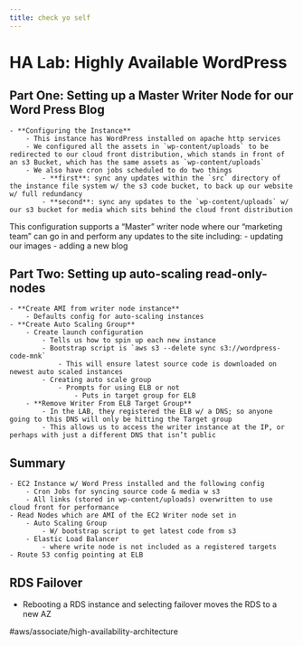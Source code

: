 ```yaml
---
title: check yo self
---
```



# HA Lab: Highly Available WordPress

## Part One: Setting up a Master Writer Node for our Word Press Blog
	- **Configuring the Instance**
		- This instance has WordPress installed on apache http services
		- We configured all the assets in `wp-content/uploads` to be redirected to our cloud front distribution, which stands in front of an s3 Bucket, which has the same assets as `wp-content/uploads`
		- We also have cron jobs scheduled to do two things
			- **first**: sync any updates within the `src` directory of the instance file system w/ the s3 code bucket, to back up our website w/ full redundancy
			- **second**: sync any updates to the `wp-content/uploads` w/ our s3 bucket for media which sits behind the cloud front distribution
	
This configuration supports a “Master” writer node where our “marketing team” can go in and perform any updates to the site including:
	- updating our images
	- adding a new blog

## Part Two: Setting up auto-scaling read-only-nodes
	- **Create AMI from writer node instance**
		- Defaults config for auto-scaling instances
	- **Create Auto Scaling Group**
		- Create launch configuration
			- Tells us how to spin up each new instance
			- Bootstrap script is `aws s3 --delete sync s3://wordpress-code-mnk`
				- This will ensure latest source code is downloaded on newest auto scaled instances
			- Creating auto scale group
				- Prompts for using ELB or not
					- Puts in target group for ELB
		- **Remove Writer From ELB Target Group**
			- In the LAB, they registered the ELB w/ a DNS; so anyone going to this DNS will only be hitting the Target group
			- This allows us to access the writer instance at the IP, or perhaps with just a different DNS that isn’t public

## Summary
	- EC2 Instance w/ Word Press installed and the following config
		- Cron Jobs for syncing source code & media w s3
		- All links (stored in wp-content/uploads) overwritten to use cloud front for performance
	- Read Nodes which are AMI of the EC2 Writer node set in 
		- Auto Scaling Group
			- W/ bootstrap script to get latest code from s3
		- Elastic Load Balancer
			- where write node is not included as a registered targets
	- Route 53 config pointing at ELB

## RDS Failover
- Rebooting a RDS instance and selecting failover moves the RDS to a new AZ

#aws/associate/high-availability-architecture